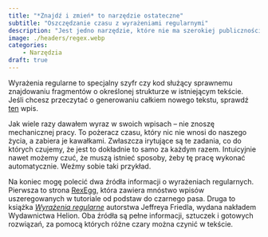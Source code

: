 ```yaml
---
title: "*Znajdź i zmień* to narzędzie ostateczne"
subtitle: "Oszczędzanie czasu z wyrażeniami regularnymi"
description: "Jest jedno narzędzie, które nie ma szerokiej publiczności poza światem technicznym, a pozwala oszczędzić naprawdę dużo czasu. Z pełną powagą uważam że powinno być to nauczane w szkole, razem z obsługą programów do pisania. Z pełną odpowiedzialnością twierdzę, że przyda się to każdemu, kto cokolwiek pisze na komputerze, nieważne, czy to profesor, księgowa czy zwykły Kowalski. Mowa tutaj o wyrażeniach regularnych (*Regualr Expressions*, RegEx), które przybliżam w tym tekście."
image: ./headers/regex.webp
categories:
    - Narzędzia
draft: true
---
```


Wyrażenia regularne to specjalny szyfr czy kod służący sprawnemu znajdowaniu fragmentów o określonej strukturze w istniejącym tekście. Jeśli chcesz przeczytać o generowaniu całkiem nowego tekstu, sprawdź [ten](./posts/powtarzalny-tekst.qmd) wpis.

Jak wiele razy dawałem wyraz w swoich wpisach – nie znoszę mechanicznej pracy. To pożeracz czasu, który nic nie wnosi do naszego życia, a zabiera je kawałkami. Zwłaszcza irytujące są te zadania, co do których czujemy, że jest to dokładnie to samo za każdym razem. Intuicyjnie nawet możemy czuć, że muszą istnieć sposoby, żeby tę pracę wykonać automatycznie. Weźmy sobie taki przykład.

Na koniec mogę polecić dwa źródła informacji o wyrażeniach regularnych. Pierwsza to strona [RexEgg](https://www.rexegg.com/), która zawiera mnóstwo wpisów uszeregowanych w tutoriale od podstaw do czarnego pasa. Druga to książka [*Wyrażenia regularne*](https://helion.pl/ksiazki/wyrazenia-regularne-jeffrey-e-f-friedl,wyrare.htm#format/d) autorstwa Jeffreya Friedla, wydana nakładem Wydawnictwa Helion. Oba źródła są pełne informacji, sztuczek i gotowych rozwiązań, za pomocą których różne czary można czynić w tekście.